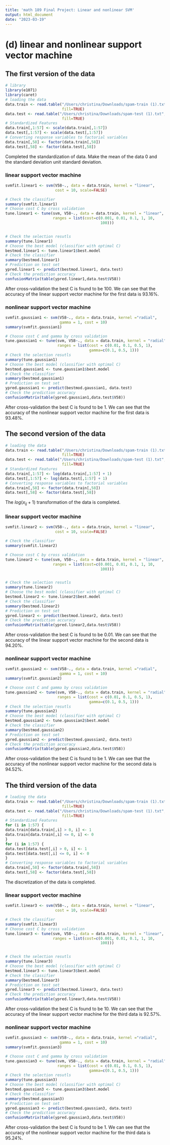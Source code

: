 ```yaml
---
title: 'math 189 Final Project: Linear and nonlinear SVM'
output: html_document
date: "2023-03-19"
---
```


# **(d) linear and nonlinear support vector machine**
## **The first version of the data**
```r
# library
library(e1071)
library(caret)
# loading the data
data.train <- read.table("/Users/christina/Downloads/spam-train (1).txt", sep = ",", quote="", 
                         fill=TRUE)
data.test <- read.table("/Users/christina/Downloads/spam-test (1).txt", sep = ",", quote="", 
                         fill=TRUE)
# Standardized Features
data.train[,1:57] <- scale(data.train[,1:57])
data.test[,1:57] <- scale(data.test[,1:57])
# Converting response variables to factorial variables
data.train[,58] <- factor(data.train[,58])
data.test[,58] <- factor(data.test[,58])
```
Completed the standardization of data. Make the mean of the data 0 and the standard deviation unit standard deviation.

### **linear support vector machine**
```r
svmfit.linear1 <- svm(V58~., data = data.train, kernel = "linear", 
                      cost = 10, scale=FALSE)

# Check the classifier
summary(svmfit.linear1)
# Choose cost C by cross validation
tune.linear1 <- tune(svm, V58~., data = data.train, kernel = "linear", 
                     ranges = list(cost=c(0.001, 0.01, 0.1, 1, 10,
                                          100)))


# Check the selection resutls
summary(tune.linear1)
# Choose the best model (classifier with optimal C)
bestmod.linear1 <- tune.linear1$best.model
# Check the classifier
summary(bestmod.linear1)
# Prediction on test set
ypred.linear1 <- predict(bestmod.linear1, data.test)
# Check the prediction accuracy
confusionMatrix(table(ypred.linear1,data.test$V58))
```
After cross-validation the best C is found to be 100. We can see that the accuracy of the linear support vector machine for the first data is 93.16%.

### **nonlinear support vector machine**
```r
svmfit.gaussian1 <- svm(V58~., data = data.train, kernel ="radial", 
                        gamma = 1, cost = 10)
summary(svmfit.gaussian1)

# Choose cost C and gamma by cross validation
tune.gaussian1 <- tune(svm, V58~., data = data.train, kernel = "radial", 
                       ranges = list(cost = c(0.01, 0.1, 0.5, 1),
                                     gamma=c(0.1, 0.5, 1)))
# Check the selection resutls
summary(tune.gaussian1)
# Choose the best model (classifier with optimal C)
bestmod.gaussian1 <- tune.gaussian1$best.model
# Check the classifier
summary(bestmod.gaussian1)
# Prediction on test set
ypred.gaussian1 <- predict(bestmod.gaussian1, data.test)
# Check the prediction accuracy
confusionMatrix(table(ypred.gaussian1,data.test$V58))
```
After cross-validation the best C is found to be 1. We can see that the accuracy of the nonlinear support vector machine for the first data is 93.48%.

## **The second version of the data**
```r
# loading the data
data.train <- read.table("/Users/christina/Downloads/spam-train (1).txt", sep = ",", quote="", 
                         fill=TRUE)
data.test <- read.table("/Users/christina/Downloads/spam-test (1).txt", sep = ",", quote="", 
                         fill=TRUE)
# Standardized Features
data.train[,1:57] <- log(data.train[,1:57] + 1)
data.test[,1:57] <- log(data.test[,1:57] + 1)
# Converting response variables to factorial variables
data.train[,58] <- factor(data.train[,58])
data.test[,58] <- factor(data.test[,58])
```
The $log(x_{ij} + 1)$ transformation of the data is completed.

### **linear support vector machine**
```r
svmfit.linear2 <- svm(V58~., data = data.train, kernel = "linear", 
                      cost = 10, scale=FALSE)

# Check the classifier
summary(svmfit.linear2)

# Choose cost C by cross validation
tune.linear2 <- tune(svm, V58~., data = data.train, kernel = "linear", 
                     ranges = list(cost=c(0.001, 0.01, 0.1, 1, 10,
                                          100)))


# Check the selection resutls
summary(tune.linear2)
# Choose the best model (classifier with optimal C)
bestmod.linear2 <- tune.linear2$best.model
# Check the classifier
summary(bestmod.linear2)
# Prediction on test set
ypred.linear2 <- predict(bestmod.linear2, data.test)
# Check the prediction accuracy
confusionMatrix(table(ypred.linear2,data.test$V58))
```
After cross-validation the best C is found to be 0.01. We can see that the accuracy of the linear support vector machine for the second data is 94.20%.

### **nonlinear support vector machine**
```r
svmfit.gaussian2 <- svm(V58~., data = data.train, kernel ="radial", 
                        gamma = 1, cost = 10)
summary(svmfit.gaussian2)

# Choose cost C and gamma by cross validation
tune.gaussian2 <- tune(svm, V58~., data = data.train, kernel = "radial", 
                       ranges = list(cost = c(0.01, 0.1, 0.5, 1),
                                     gamma=c(0.1, 0.5, 1)))
# Check the selection resutls
summary(tune.gaussian2)
# Choose the best model (classifier with optimal C)
bestmod.gaussian2 <- tune.gaussian2$best.model
# Check the classifier
summary(bestmod.gaussian2)
# Prediction on test set
ypred.gaussian2 <- predict(bestmod.gaussian2, data.test)
# Check the prediction accuracy
confusionMatrix(table(ypred.gaussian2,data.test$V58))
```
After cross-validation the best C is found to be 1. We can see that the accuracy of the nonlinear support vector machine for the second data is 94.52%.


## **The third version of the data**
```r
# loading the data
data.train <- read.table("/Users/christina/Downloads/spam-train (1).txt", sep = ",", quote="", 
                         fill=TRUE)
data.test <- read.table("/Users/christina/Downloads/spam-test (1).txt", sep = ",", quote="", 
                         fill=TRUE)
# Standardized Features
for (i in 1:57) {
data.train[data.train[,i] > 0, i] <- 1
data.train[data.train[,i] <= 0, i] <- 0
}
for (i in 1:57) {
data.test[data.test[,i] > 0, i] <- 1
data.test[data.test[,i] <= 0, i] <- 0
}
# Converting response variables to factorial variables
data.train[,58] <- factor(data.train[,58])
data.test[,58] <- factor(data.test[,58])
```
The discretization of the data is completed.

### **linear support vector machine**
```r
svmfit.linear3 <- svm(V58~., data = data.train, kernel = "linear", 
                      cost = 10, scale=FALSE)

# Check the classifier
summary(svmfit.linear3)
# Choose cost C by cross validation
tune.linear3 <- tune(svm, V58~., data = data.train, kernel = "linear", 
                     ranges = list(cost=c(0.001, 0.01, 0.1, 1, 10,
                                          100)))


# Check the selection resutls
summary(tune.linear3)
# Choose the best model (classifier with optimal C)
bestmod.linear3 <- tune.linear3$best.model
# Check the classifier
summary(bestmod.linear3)
# Prediction on test set
ypred.linear3 <- predict(bestmod.linear3, data.test)
# Check the prediction accuracy
confusionMatrix(table(ypred.linear3,data.test$V58))
```
After cross-validation the best C is found to be 10. We can see that the accuracy of the linear support vector machine for the third data is 92.57%.

### **nonlinear support vector machine**
```r
svmfit.gaussian3 <- svm(V58~., data = data.train, kernel ="radial", 
                        gamma = 1, cost = 10)
summary(svmfit.gaussian3)

# Choose cost C and gamma by cross validation
tune.gaussian3 <- tune(svm, V58~., data = data.train, kernel = "radial", 
                       ranges = list(cost = c(0.01, 0.1, 0.5, 1),
                                     gamma=c(0.1, 0.5, 1)))
# Check the selection resutls
summary(tune.gaussian3)
# Choose the best model (classifier with optimal C)
bestmod.gaussian3 <- tune.gaussian3$best.model
# Check the classifier
summary(bestmod.gaussian3)
# Prediction on test set
ypred.gaussian3 <- predict(bestmod.gaussian3, data.test)
# Check the prediction accuracy
confusionMatrix(table(ypred.gaussian3,data.test$V58))
```
After cross-validation the best C is found to be 1. We can see that the accuracy of the nonlinear support vector machine for the third data is 95.24%.